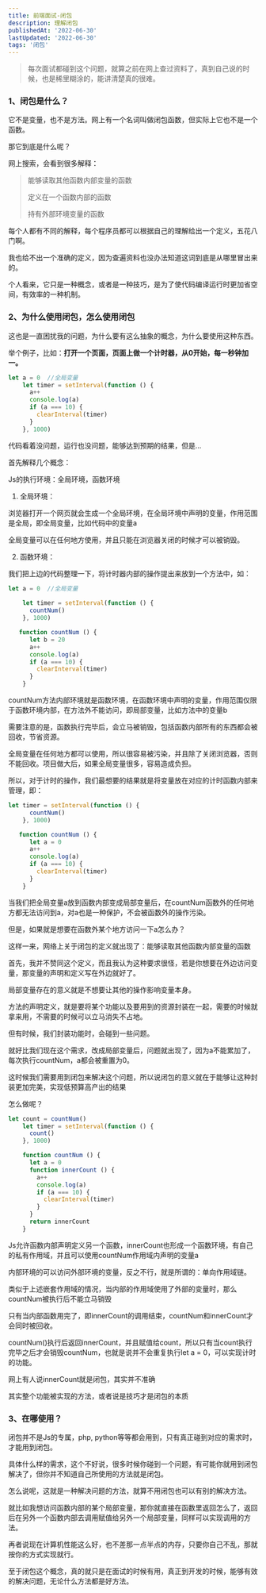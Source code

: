 ```yaml
---
title: 前端面试-闭包
description: 理解闭包
publishedAt: '2022-06-30'
lastUpdated: '2022-06-30'
tags: '闭包'
---
```

> 每次面试都碰到这个问题，就算之前在网上查过资料了，真到自己说的时候，也是稀里糊涂的，能讲清楚真的很难。
### 1、闭包是什么？
它不是变量，也不是方法。网上有一个名词叫做闭包函数，但实际上它也不是一个函数。

那它到底是什么呢？

网上搜索，会看到很多解释：
> 能够读取其他函数内部变量的函数
>
> 定义在一个函数内部的函数
>
> 持有外部环境变量的函数

每个人都有不同的解释，每个程序员都可以根据自己的理解给出一个定义，五花八门啊。

我也给不出一个准确的定义，因为查遍资料也没办法知道这词到底是从哪里冒出来的。

个人看来，它只是一种概念，或者是一种技巧，是为了使代码编译运行时更加省空间，有效率的一种机制。
### 2、为什么使用闭包，怎么使用闭包

这也是一直困扰我的问题，为什么要有这么抽象的概念，为什么要使用这种东西。

举个例子，比如：**打开一个页面，页面上做一个计时器，从0开始，每一秒钟加一。**
```javascript
let a = 0  //全局变量
    let timer = setInterval(function () {
      a++
      console.log(a)
      if (a === 10) {
        clearInterval(timer)
      }
    }, 1000)
```
代码看着没问题，运行也没问题，能够达到预期的结果，但是...

首先解释几个概念：

Js的执行环境：全局环境，函数环境

1. 全局环境：

浏览器打开一个网页就会生成一个全局环境，在全局环境中声明的变量，作用范围是全局，即全局变量，比如代码中的变量a

全局变量可以在任何地方使用，并且只能在浏览器关闭的时候才可以被销毁。

2. 函数环境：

我们把上边的代码整理一下，将计时器内部的操作提出来放到一个方法中，如：
```javascript
let a = 0  //全局变量
    
    let timer = setInterval(function () {
      countNum()
    }, 1000)

   function countNum () {
      let b = 20
      a++
      console.log(a)
      if (a === 10) {
        clearInterval(timer)
      }
    }
```
countNum方法内部环境就是函数环境，在函数环境中声明的变量，作用范围仅限于函数环境内部，在方法外不能访问，即局部变量，比如方法中的变量b

需要注意的是，函数执行完毕后，会立马被销毁，包括函数内部所有的东西都会被回收，节省资源。

全局变量在任何地方都可以使用，所以很容易被污染，并且除了关闭浏览器，否则不能回收。项目做大后，如果全局变量很多，容易造成负担。

所以，对于计时的操作，我们最想要的结果就是将变量放在对应的计时函数内部来管理，即：

```javascript
let timer = setInterval(function () {
      countNum()
    }, 1000)

   function countNum () {
      let a = 0
      a++
      console.log(a)
      if (a === 10) {
        clearInterval(timer)
      }
    }
```
当我们把全局变量a放到函数内部变成局部变量后，在countNum函数外的任何地方都无法访问到a，对a也是一种保护，不会被函数外的操作污染。

但是，如果就是想要在函数外某个地方访问一下a怎么办？

这样一来，网络上关于闭包的定义就出现了：能够读取其他函数内部变量的函数

首先，我并不赞同这个定义，而且我认为这种要求很怪，若是你想要在外边访问变量，那变量的声明和定义写在外边就好了。

局部变量存在的意义就是不想要让其他的操作影响变量本身。

方法的声明定义，就是要将某个功能以及要用到的资源封装在一起，需要的时候就拿来用，不需要的时候可以立马消失不占地。

但有时候，我们封装功能时，会碰到一些问题。

就好比我们现在这个需求，改成局部变量后，问题就出现了，因为a不能累加了，每次执行countNum，a都会被重置为0。

这时候我们需要用到闭包来解决这个问题，所以说闭包的意义就在于能够让这种封装更加完美，实现低预算高产出的结果

怎么做呢？
```javascript
let count = countNum()
    let timer = setInterval(function () {
      count()
    }, 1000)

    function countNum () {
      let a = 0
      function innerCount () {
        a++
        console.log(a)
        if (a === 10) {
          clearInterval(timer)
        }
      }
      return innerCount
    }
```
Js允许函数内部声明定义另一个函数，innerCount也形成一个函数环境，有自己的私有作用域，并且可以使用countNum作用域内声明的变量a

内部环境的可以访问外部环境的变量，反之不行，就是所谓的：单向作用域链。

类似于上述嵌套作用域的情况，当内部的作用域使用了外部的变量时，那么countNum被执行后不能立马销毁

只有当内部函数用完了，即innerCount的调用结束，countNum和innerCount才会同时被回收。

countNum()执行后返回innerCount，并且赋值给count，所以只有当count执行完毕之后才会销毁countNum，也就是说并不会重复执行let a = 0，可以实现计时的功能。

网上有人说innerCount就是闭包，其实并不准确

其实整个功能被实现的方法，或者说是技巧才是闭包的本质

### 3、在哪使用？

闭包并不是Js的专属，php, python等等都会用到，只有真正碰到对应的需求时，才能用到闭包。

具体什么样的需求，这个不好说，很多时候你碰到一个问题，有可能你就用到闭包解决了，但你并不知道自己所使用的方法就是闭包。

怎么说呢，这就是一种解决问题的方法，就算不用闭包也可以有别的解决方法。

就比如我想访问函数内部的某个局部变量，那你就直接在函数里返回怎么了，返回后在另外一个函数内部去调用赋值给另外一个局部变量，同样可以实现调用的方法。

再者说现在计算机性能这么好，也不差那一点半点的内存，只要你自己不乱，那就按你的方式实现就行。

至于闭包这个概念，真的就只是在面试的时候有用，真正到开发的时候，能够有效的解决问题，无论什么方法都是好方法。

